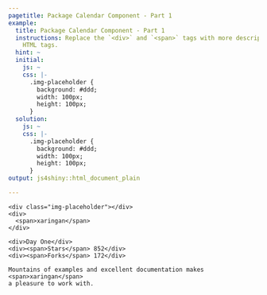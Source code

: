 ```yaml
---
pagetitle: Package Calendar Component - Part 1
example:
  title: Package Calendar Component - Part 1
  instructions: Replace the `<div>` and `<span>` tags with more descriptive, semantic
    HTML tags.
  hint: ~
  initial:
    js: ~
    css: |-
      .img-placeholder {
        background: #ddd;
        width: 100px;
        height: 100px;
      }
  solution:
    js: ~
    css: |-
      .img-placeholder {
        background: #ddd;
        width: 100px;
        height: 100px;
      }
output: js4shiny::html_document_plain

---
```


<div>
  <div>
    <div class="img-placeholder"></div>
    <div>
      <span>xaringan</span>
    </div>
  </div>
  <div>
    <div>Day One</div>
    <div><span>Stars</span> 852</div>
    <div><span>Forks</span> 172</div>
  </div>
  <div>
    Mountains of examples and excellent documentation makes
    <span>xaringan</span>
    a pleasure to work with.
  </div>
</div>